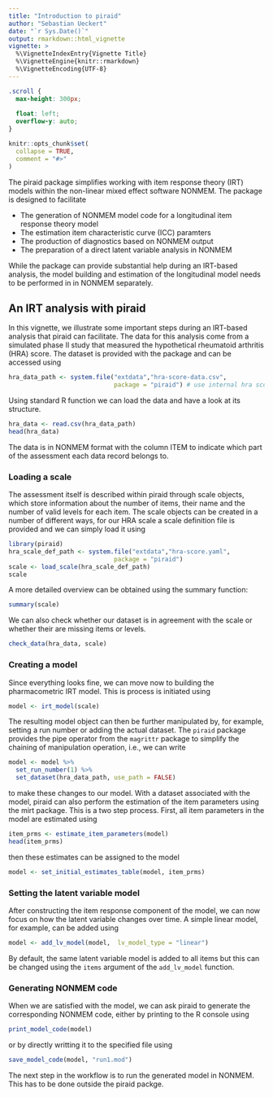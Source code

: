 ```yaml
---
title: "Introduction to piraid"
author: "Sebastian Ueckert"
date: "`r Sys.Date()`"
output: rmarkdown::html_vignette
vignette: >
  %\VignetteIndexEntry{Vignette Title}
  %\VignetteEngine{knitr::rmarkdown}
  %\VignetteEncoding{UTF-8}
---
```

```css
.scroll {
  max-height: 300px;
  
  float: left;
  overflow-y: auto;
}
```

```r
knitr::opts_chunk$set(
  collapse = TRUE,
  comment = "#>"
)

```


The piraid package simplifies working with item response theory (IRT) models within the non-linear mixed effect software NONMEM. The package is designed to facilitate 

- The generation of NONMEM model code for a longitudinal item response theory model
- The estimation item characteristic curve (ICC) paramters 
- The production of diagnostics based on NONMEM output
- The preparation of a direct latent variable analysis in NONMEM

While the package can provide substantial help during an IRT-based analysis, the model building and estimation of the longitudinal model needs to be performed in in NONMEM separately.

## An IRT analysis with piraid

In this vignette, we illustrate some important steps during an IRT-based analysis that piraid can facilitate. The data for this analysis come from a simulated phase II study that measured the hypothetical rheumatoid arthritis (HRA) score. The dataset is provided with the package and can be accessed using   

```r
hra_data_path <- system.file("extdata","hra-score-data.csv", 
                             package = "piraid") # use internal hra score dataset 
```

Using standard R function we can load the data and have a look at its structure. 

```r
hra_data <- read.csv(hra_data_path)
head(hra_data)
```

The data is in NONMEM format with the column ITEM to indicate which part of the assessment each data record belongs to. 

### Loading a scale

The assessment itself is described within piraid through scale objects, which store information about the number of items, their name and the number of valid levels for each item. The scale objects can be created in a number of different ways, for our HRA scale a scale definition file is provided and we can simply load it using      

```r
library(piraid)
hra_scale_def_path <- system.file("extdata","hra-score.yaml", 
                             package = "piraid") 
scale <- load_scale(hra_scale_def_path)
scale
```

A more detailed overview can be obtained using the summary function:

```r
summary(scale)
```

We can also check whether our dataset is in agreement with the scale or whether their are missing items or levels.

```r
check_data(hra_data, scale)
```

### Creating a model

Since everything looks fine, we can move now to building the pharmacometric IRT model. This is process is initiated using

```r
model <- irt_model(scale)
```

The resulting model object can then be further manipulated by, for example, setting a run number or adding the actual dataset. The `piraid` package provides the pipe operator from the `magrittr` package to simplify the chaining of manipulation operation, i.e., we can write 

```r
model <- model %>% 
  set_run_number(1) %>% 
  set_dataset(hra_data_path, use_path = FALSE)
```

to make these changes to our model. With a dataset associated with the model, piraid can also perform the estimation of the item parameters using the mirt package. This is a two step process. First, all item parameters in the model are estimated using  

```r
item_prms <- estimate_item_parameters(model)
head(item_prms)
```

then these estimates can be assigned to the model

```r
model <- set_initial_estimates_table(model, item_prms)
```

### Setting the latent variable model

After constructing the item response component of the model, we can now focus on how the latent variable changes over time. A simple linear model, for example, can be added using  

```r
model <- add_lv_model(model,  lv_model_type = "linear")
```

By default, the same latent variable model is added to all items but this can be changed using the `items` argument of the `add_lv_model` function.

### Generating NONMEM code

When we are satisfied with the model, we can ask piraid to generate the corresponding NONMEM code, either by printing to the R console using

```r
print_model_code(model)
```

or by directly writting it to the specified file using
```r
save_model_code(model, "run1.mod")
```

The next step in the workflow is to run the generated model in NONMEM. This has to be done outside the piraid packge. 
